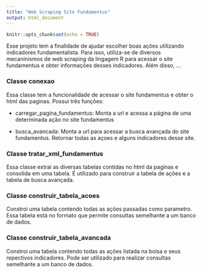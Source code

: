 ```yaml
---
title: "Web Scraping Site Fundamentus"
output: html_document
---
```


```r
knitr::opts_chunk$set(echo = TRUE)
```

Esse projeto tem a finalidade de ajudar escolher boas ações utilizando indicadores fundamentalista. Para isso, utiliza-se de diversos mecaninismos de web scraping da lingagem R para acessar o site fundamentus e obter informações desses indicadores. Além disso, ...

### Classe conexao
Essa classe tem a funcionalidade de acessar o site fundamentus e obter o html das paginas. Possui três funções: 

* carregar_pagina_fundamentus: Monta a url e acessa a página de uma determinada ação no site fundamentus

* busca_avancada: Monta a url para acessar a busca avançada do site fundamentus. Retornar todas as açoes e alguns indicadores desse site.

### Classe tratar_xml_fundamentus

Essa classe extrai as diversas tabelas contidas no html da paginas e consolida em uma tabela. É utilizado para construir a tabela de ações e a tabela de busca avançada.

### Classe construir_tabela_acoes

Constroi uma tabela contendo todas as ações passadas como parametro. Essa tabela está no formato que permite consultas semelhante a um banco de dados.

### Classe construir_tabela_avancada

Constroi uma tabela contendo todas as ações listada na bolsa e seus repectivos indicadores. Pode ser utilizado para realizar consultas semelhante a um banco de dados.

